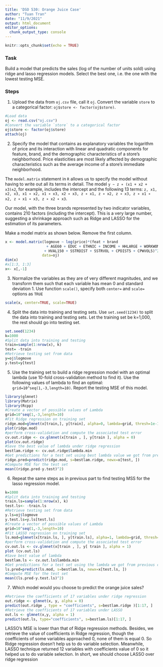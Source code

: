 ---
title: 'DSO 530: Orange Juice Case'
author: "Tuan Tran"
date: "11/9/2021"
output: html_document
editor_options: 
  chunk_output_type: console
---

```{r setup, include=FALSE}
knitr::opts_chunk$set(echo = TRUE)
```


### Task

Build a model that predicts the sales (log of the number of units sold) using ridge and lasso regression models. Select the best one, i.e. the one with the lowest testing MSE.

### Steps

@. Upload the data from `oj.csv` file, call it `oj`. Convert the variable `store` to a categorical factor: `oj$store <- factor(oj$store)`. 

```{r}
#Load data
oj <- read.csv("oj.csv")
#Convert the variable `store` to a categorical factor
oj$store <- factor(oj$store)
attach(oj)
```

@. Specify the model that contains as explanatory variables the logarithm of price and its interaction with linear and quadratic components for feature, brand, and the demographic characteristics of a store’s neighborhood. Price elasticities are most likely affected by demographic characteristics such as the average income of a store’s immediate neighborhood. 

The `model.matrix` statement in `R` allows us to specify the model without having to write out all its terms in detail. The model `y ∼ z ∗ (x1 + x2 + x3)∧2`, for
example, includes the intercept and the following 13 terms: `z, x1, x2, x3, x1 ∗
x2, x1 ∗ x3, x2 ∗ x3, z ∗ x1, z ∗ x2, z ∗ x3, z ∗ x1 ∗ x2, z ∗ x1 ∗ x3, z ∗ x2 ∗ x3`.

Our model, with the three brands represented by two indicator variables, contains 210 factors (including the intercept). This is a very large number, suggesting a shrinkage approach such as Ridge and LASSO for the estimation of its parameters.

Make a model matrix as shown below. Remove the first column.

```{r}
x <- model.matrix(logmove ~ log(price)*(feat + brand 
                   + AGE60 + EDUC + ETHNIC + INCOME + HHLARGE + WORKWOM 
                  + HVAL150 + SSTRDIST + SSTRVOL + CPDIST5 + CPWVOL5)^2,
                 data=oj)
dim(x)
#x[1:3, 1:3]
x<- x[,-1]

```

@. Normalize the variables as they are of very different magnitudes, and we transform them such that each variable has mean 0 and standard deviation 1. Use function `scale()`, specify both `center=` and `scale=` options as `TRUE`

```{r echo = T, results = 'hide'}
scale(x, center=TRUE, scale=TRUE)

```

@. Split the data into training and testing sets. Use `set.seed(1234)` to split the data into training and testing sets.
Let the training set be k=1,000, the rest should go into testing set.


```{r}
set.seed(1234)
k=1000
#Split data into training and testing
train=sample(1:nrow(x), k)
test= -train
#Retrieve testing set from data
y=oj$logmove
y.test=y[test]

```


@. Use the training set to build a ridge regression model with an optimal lambda (use 10-fold cross-validation method to find it). Use the following values of lambda to find an optimal: `grid=10^seq(1,-3,length=10)`. Report the testing MSE of this model.

```{r}
library(glmnet)
library(Matrix)
library(Rcpp)
#Create a vector of possible values of Lambda
grid=10^seq(1,-3,length=10)
#Fit Ridge regression on training set
ridge.mod=glmnet(x[train,], y[train], alpha=0, lambda=grid, thresh=1e-12)
plot(ridge.mod)
#perform cross-validation and compute the associated test error
cv.out.ridge <- cv.glmnet(x[train , ], y[train ], alpha = 0)
plot(cv.out.ridge)
#Save the best value of lambda under ridge regression
bestlam.ridge <- cv.out.ridge$lambda.min
#Get predictions for a test set using best lambda value we got from previous command
ridge.pred=predict(ridge.mod, s=bestlam.ridge, newx=x[test, ])
#Compute MSE for the test set
mean((ridge.pred-y.test)^2)

```

@. Repeat the same steps as in previous part to find testing MSS for the lasso regression model.

```{r}
k=1000
#Split data into training and testing
train.ls=sample(1:nrow(x), k)
test.ls<- -train.ls
#Retrieve testing set from data
y.ls=oj$logmove
y.test.ls=y.ls[test.ls]
#Create a vector of possible values of Lambda
grid=10^seq(1,-3,length=10)
#Fit LASSO regression on training set
ls.mod=glmnet(x[train.ls, ], y[train.ls], alpha=1, lambda=grid, thresh=1e-12)
#perform cross-validation and compute the associated test error
cv.out.ls <- cv.glmnet(x[train , ], y[ train ], alpha = 1)
plot (cv.out.ls)
#Save best value of lambda
bestlam.ls <- cv.out.ls$lambda.min
#Get predictions for a test set using the lambda we got from previous command
ls.pred=predict(ls.mod, s=bestlam.ls, newx=x[test.ls, ])
#Compute MSE for the test set
mean((ls.pred-y.test.ls)^2)

```

@. Which model would you choose to predict the orange juice sales?

```{r}
#Retrieve the coefficients of 17 variables under ridge regression
out.ridge <- glmnet(x, y, alpha = 0)
predict(out.ridge , type = "coefficients", s=bestlam.ridge )[1:17, ]
#Retrieve the coefficients of 17 variables under LASSO
out.ls <- glmnet(x,y, alpha = 1)
predict(out.ls, type="coefficients", s=bestlam.ls)[1:17, ]
```

LASSO's MSE is lower than that of Ridge regression methods. 
Besides, we retrieve the value of coefficients in Ridge regression, though the coefficients of some variables approached 0, none of them is equal 0. So Ridge regression doesn't help us to do variable selection.
Meanwhile, LASSO technique returned 12 variables with coefficients value of 0 so it helped us to do variable selection. In short, we should choose LASSO over ridge regression



